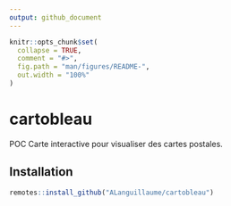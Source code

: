 ```yaml
---
output: github_document
---
```


<!-- README.md is generated from README.Rmd. Please edit that file -->

```r
knitr::opts_chunk$set(
  collapse = TRUE,
  comment = "#>",
  fig.path = "man/figures/README-",
  out.width = "100%"
)
```

# cartobleau

<!-- badges: start -->
<!-- badges: end -->

POC Carte interactive pour visualiser des cartes postales.

## Installation


``` r
remotes::install_github("ALanguillaume/cartobleau")
```
